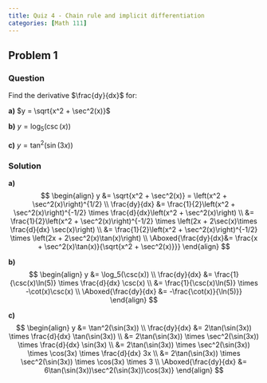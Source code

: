 ```yaml
---
title: Quiz 4 - Chain rule and implicit differentiation
categories: [Math 111]
---
```


## Problem 1
### Question
Find the derivative $\frac{dy}{dx}$ for:

**a)** $y = \sqrt{x^2 + \sec^2(x)}$

**b)** $y = \log_5(\csc(x))$

**c)** $y = \tan^2(\sin(3x))$

### Solution

**a)**
$$
\begin{align}
y &= \sqrt{x^2 + \sec^2(x)} = \left(x^2 + \sec^2(x)\right)^{1/2} \\
\frac{dy}{dx} &= \frac{1}{2}\left(x^2 + \sec^2(x)\right)^{-1/2} \times \frac{d}{dx}\left(x^2 + \sec^2(x)\right) \\
&= \frac{1}{2}\left(x^2 + \sec^2(x)\right)^{-1/2} \times \left(2x + 2\sec(x)\times \frac{d}{dx} \sec(x)\right) \\
&= \frac{1}{2}\left(x^2 + \sec^2(x)\right)^{-1/2} \times \left(2x + 2\sec^2(x)\tan(x)\right) \\
\Aboxed{\frac{dy}{dx}&= \frac{x + \sec^2(x)\tan(x)}{\sqrt{x^2 + \sec^2(x)}}}
\end{align}
$$

**b)**
$$
\begin{align}
y &= \log_5(\csc(x)) \\
\frac{dy}{dx} &= \frac{1}{\csc(x)\ln(5)} \times \frac{d}{dx} \csc(x) \\
&= \frac{1}{\csc(x)\ln(5)} \times -\cot(x)\csc(x) \\
\Aboxed{\frac{dy}{dx} &= -\frac{\cot(x)}{\ln(5)}}
\end{align}
$$

**c)**
$$
\begin{align}
y &= \tan^2(\sin(3x)) \\
\frac{dy}{dx} &= 2\tan(\sin(3x)) \times \frac{d}{dx} \tan(\sin(3x)) \\
&= 2\tan(\sin(3x)) \times \sec^2(\sin(3x)) \times \frac{d}{dx} \sin(3x) \\
&= 2\tan(\sin(3x)) \times \sec^2(\sin(3x)) \times \cos(3x) \times \frac{d}{dx} 3x \\
&= 2\tan(\sin(3x)) \times \sec^2(\sin(3x)) \times \cos(3x) \times 3 \\
\Aboxed{\frac{dy}{dx} &= 6\tan(\sin(3x))\sec^2(\sin(3x))\cos(3x)}
\end{align}
$$
